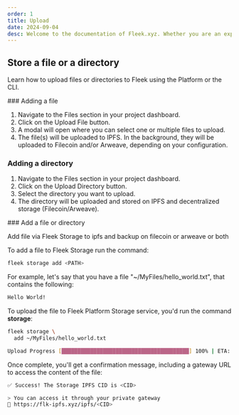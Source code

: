 ```yaml
---
order: 1
title: Upload
date: 2024-09-04
desc: Welcome to the documentation of Fleek.xyz. Whether you are an expert or an absolute beginner, you'll find your answers here.
---
```



## Store a file or a directory

Learn how to upload files or directories to Fleek using the Platform or the CLI.

<Tabs>
<TabItem title="Platform">
### Adding a file

1. Navigate to the Files section in your project dashboard.
2. Click on the Upload File button.
3. A modal will open where you can select one or multiple files to upload.
4. The file(s) will be uploaded to IPFS. In the background, they will be uploaded to Filecoin and/or Arweave, depending on your configuration.

### Adding a directory

1. Navigate to the Files section in your project dashboard.
2. Click on the Upload Directory button.
3. Select the directory you want to upload.
4. The directory will be uploaded and stored on IPFS and decentralized storage (Filecoin/Arweave).

</TabItem>

<TabItem title="CLI">
### Add a file or directory

Add file via Fleek Storage to ipfs and backup on filecoin or arweave or both

To add a file to Fleek Storage run the command:

```sh
fleek storage add <PATH>
```

For example, let's say that you have a file "~/MyFiles/hello_world.txt", that contains the following:

```sh
Hello World!
```

To upload the file to Fleek Platform Storage service, you'd run the command **storage**:

```sh
fleek storage \
  add ~/MyFiles/hello_world.txt
```

```sh
Upload Progress [████████████████████████████████████████] 100% | ETA: 0s
```

Once complete, you'll get a confirmation message, including a gateway URL to access the content of the file:

```sh
✅ Success! The Storage IPFS CID is <CID>

> You can access it through your private gateway
🔗 https://flk-ipfs.xyz/ipfs/<CID>
```

</TabItem>

</Tabs>
